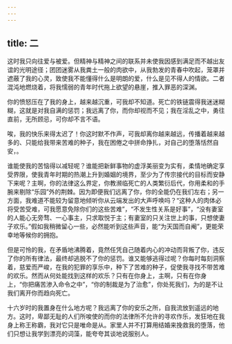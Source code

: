 ```yaml
---
---
---
```

title: 二
---

这时我只向往爱与被爱。但精神与精神之间的联系并未使我因感到满足而不越出友谊的光明途径；团团迷雾从我粪土一般的肉欲中，从我勃发的青春中吹起，笼罩并遮蔽了我的心灵，致使我不能懂得什么是明朗的爱，什么是见不得人的情欲。二者混沌地燃烧着，将我懦弱的青年时代拖上欲望的悬崖，推入罪恶的深渊。

你的愤怒压在了我的身上，越来越沉重，可我却不知道。死亡的铁链震得我迷迷糊糊，这就是对我自满的惩罚；我远离了你，而你却视而不见；我在淫乱之中，勇往直前，无所顾忌，可你却不言不语。

唉，我的快乐来得太迟了！你这时默不作声，可我却离你越来越远，传播着越来越多的、只能给我带来苦难的种子，我在困倦之中拼命挣扎，对自己的堕落恬然自安，。

谁能使我的苦恼得以减轻呢？谁能把新鲜事物的虚浮美丽变为实有，柔情地确定享受界限，使我青年时期的热潮上升到婚姻的境界，至少为了传宗接代的目标而安静下来呢？主啊，你的法律这么界定，你教濒临死亡的人类繁衍后代，你用柔和的手腕来剔除“乐园”外的荆棘。因为即便我们远离了你，你的全能仍在我们左右；另一方面，我难道不能较为留意地倾听你从云端发出的大声呼唤吗？“这种人的肉体必将受苦受难，可我愿意免除你们的这些苦难”，“不发生性关系是好事”，“没有妻室的人能心无旁骛、一心事主，只求取悦于主；有妻室的只关注世上的事，只想使妻子欢乐。”假如我稍微留心一些，必然能听到这些声音，能“为天国而自阉”，更能荣幸地等候你的拥抱。

但是可怜的我，在矛盾地沸腾着，竟然任凭自己随着内心的冲动而背叛了你，违反了你的所有律法，最终却逃脱不了你的惩罚。谁又能够逃得过呢？你每时每刻洞察着，慈爱而严峻，在我的犯罪的享乐中，种下了苦难的种子，促使我寻找不带苦难的欢乐。然而从何处能找到这样的欢乐？只有在你身上，主啊，只有在你身上，“你把痛苦渗入命令之中”，“你的制裁是为了治愈”，你处死我们，为的是不让我们离开你而趋向死亡。

十六岁时的我置身在什么地方呢？我远离了你的安乐之所，自我流放到遥远的地方。这时，卑鄙无耻的人们所唆使的而你的法律所不允许的寻欢作乐，发狂地在我身上称王称霸，我对它只是唯命是从。家里人并不打算用结婚来挽救我的堕落，他们只想让我学到漂亮的词藻，能夸夸其谈地说服别人。